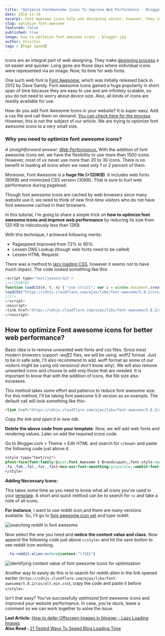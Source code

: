 ```yaml
---
title: 'Optimize FontAwesome Icons To Improve Web Performance - Blogger'
date: 2019-11-10
excerpt: Font Awesome icons help web designing easier, however, they impact page load time. Learn how to optimize font awesome icons for better web performance. 
slug: optimize-font-awesome
featured: false
published: true
image: how to optimize font awesome icons - blogger.jpg
author: Invictus
tags : [Page Speed]
---
```


Icons are an integral part of web designing. They make [designing process](https://www.twistblogg.com/2016/01/premium-seo-optimized-blogger-template.html) a lot easier and quicker. Long gone are those days where individual icons were represented via an image. Now, its time for web fonts.  
  
One such web font is <a href="https://github.com/FortAwesome/Font-Awesome" rel="nofollow noopener noreferrer">Font Awesome</a>, which was initially released back in 2012 by Dave Gandy. Font awesome icons gained a huge popularity in short span of time because they are easy to use and are infinitely scalable, so you do not need to worry about device size. Also, all kinds of icons are readily available for use.  
  
How do you add Font Awesome Icons in your website? It is super easy. Add a css file and call them on demand. [You can check here for the process](https://www.twistblogg.com/2014/01/How-To-Use-FontAwesome-Icons-In-Blogger.html). However, this is not the subject of our article. We are trying to optimize font awesome icons to a very small size.  
  

### Why you need to optimize font awesome icons?


_A straightforward answer: <a href="https://www.twistblogg.com/blog/tags/page-speed" rel="nofollow noopener noreferrer">Web Performance.</a>_ With the addition of font awesome icons set, we have the flexibility to use more than 1500 icons. However, most of us never use more than 20 to 30 icons. There is no benefit in loading all icons when we need only 1 or 2 percent of them.  
  
Moreover, Font Awesome is a **huge file (>120KB)**. It includes web fonts (90KB) and minimized CSS version (30KB). That is sure to hurt web performance during pageload.  
  
Though font awesome icons are cached by web browsers since many website use it, we need to think of new first-time visitors who do not have font awesome cached in their browsers.  


  
In this tutorial, I'm going to share a simple trick on **how to optimize font awesome icons and improve web performance** by reducing its size from 120 KB to ridiculously less than 12KB.  

With this technique, I achieved following merits:  
  

*   Pagespeed Improved from 72% to 90%.
*   Lessen DNS Lookup (though web fonts need to be called)
*   Lessen HTML Request.

  
There was a method to <a rel="nofollow noopener noreferrer" href="https://blog.webjeda.com/lazy-load-css/">lazy loading CSS</a>, however it seems not to have much impact. The code looked something like this:  


```js
<script type='text/javascript'>  
//<![CDATA[  
function loadCSS(e, t, n) { "use strict"; var i = window.document.createElement("link"); var o = t || window.document.getElementsByTagName("script")[0]; i.rel = "stylesheet"; i.href = e; i.media = "only x"; o.parentNode.insertBefore(i, o); setTimeout(function () { i.media = n || "all" }) }  
loadCSS("https://cdnjs.cloudflare.com/ajax/libs/font-awesome/5.8.2/css/all.min.css");  
//]]>  
</script>  
<noscript>  
<link href='https://cdnjs.cloudflare.com/ajax/libs/font-awesome/5.8.2/css/all.min.css' rel='stylesheet'/>  
</noscript>  
```  


## How to optimize Font awesome icons for better web performance?


Basic idea is to remove unwanted web fonts and css files. Since most modern browsers support _.woff2_ files, we will be using .woff2 format. Just to be in safe side, I'll also recommend to add .woff format as some of our visitors might be using old versions(I don't know why). We will also remove unwanted icons and choose to add only those that are needed. It is important to know that with the addition of icons, the file size also increases.  
  
This method takes some effort and patience to reduce font awesome size. For this method, I'll be taking font awesome 5.8 version as an example. The default call will look something like this-  

```html
<link href="https://cdnjs.cloudflare.com/ajax/libs/font-awesome/5.8.2/css/all.min.css" rel="stylesheet"/>
```

_Copy the link and open it in new tab._ 

**Delete the above code from your template.** Now, we will add web fonts and rendering values. Later on add the required icons code.  
  
Go to Blogger.com > Theme > Edit HTML and search for `</head>` and paste the following code just above it. 


```css
<style type="text/css">  
@font-face{font-family:&quot;Font Awesome 5 Brands&quot;;font-style:normal;font-weight:normal;font-display: swap;src:url(https://cdnjs.cloudflare.com/ajax/libs/font-awesome/5.8.2/webfonts/fa-brands-400.woff2) format(&quot;woff2&quot;),url(https://cdnjs.cloudflare.com/ajax/libs/font-awesome/5.8.2/webfonts/fa-brands-400.woff) format(&quot;woff&quot;)}.fab{font-family:&quot;Font Awesome 5 Brands&quot;}@font-face{font-family:&quot;Font Awesome 5 Free&quot;;font-style:normal;font-weight:400;font-display: swap;src:url(https://cdnjs.cloudflare.com/ajax/libs/font-awesome/5.8.2/webfonts/fa-regular-400.woff2) format(&quot;woff2&quot;),url(https://cdnjs.cloudflare.com/ajax/libs/font-awesome/5.8.2/webfonts/fa-regular-400.woff) format(&quot;woff&quot;)}.far{font-weight:400}@font-face{font-family:&quot;Font Awesome 5 Free&quot;;font-style:normal;font-weight:900;font-display: swap;src:url(https://cdnjs.cloudflare.com/ajax/libs/font-awesome/5.8.2/webfonts/fa-solid-900.woff2) format(&quot;woff2&quot;),url(https://cdnjs.cloudflare.com/ajax/libs/font-awesome/5.8.2/webfonts/fa-solid-900.woff) format(&quot;woff&quot;)}.fa,.far,.fas{font-family:&quot;Font Awesome 5 Free&quot;}.fa,.fas{font-weight:900}.sr-only{border:0;clip:rect(0,0,0,0);height:1px;margin:-1px;overflow:hidden;padding:0;position:absolute;width:1px}.sr-only-focusable:active,.sr-only-focusable:focus{clip:auto;height:auto;margin:0;overflow:visible;position:static;width:auto}  
.fa,.fab,.fal,.far,.fas{-moz-osx-font-smoothing:grayscale;-webkit-font-smoothing:antialiased;display:inline-block;font-style:normal;font-variant:normal;text-rendering:auto;line-height:1}.fa-lg{font-size:1.33333em;line-height:.75em;vertical-align:-.0667em}.fa-xs{font-size:.75em}.fa-sm{font-size:.875em}.fa-1x{font-size:1em}.fa-2x{font-size:2em}.fa-3x{font-size:3em}.fa-4x{font-size:4em}.fa-5x{font-size:5em}.fa-6x{font-size:6em}.fa-7x{font-size:7em}.fa-8x{font-size:8em}.fa-9x{font-size:9em}.fa-10x{font-size:10em}.fa-fw{text-align:center;width:1.25em}.fa-ul{list-style-type:none;margin-left:2.5em;padding-left:0}.fa-ul&gt;li{position:relative}.fa-li{left:-2em;position:absolute;text-align:center;width:2em;line-height:inherit}.fa-border{border:.08em solid #eee;border-radius:.1em;padding:.2em .25em .15em}.fa-pull-left{float:left}.fa-pull-right{float:right}.fa.fa-pull-left,.fab.fa-pull-left,.fal.fa-pull-left,.far.fa-pull-left,.fas.fa-pull-left{margin-right:.3em}.fa.fa-pull-right,.fab.fa-pull-right,.fal.fa-pull-right,.far.fa-pull-right,.fas.fa-pull-right{margin-left:.3em}.fa-spin{animation:fa-spin 2s infinite linear}.fa-pulse{animation:fa-spin 1s infinite steps(8)}@keyframes fa-spin{0%{transform:rotate(0deg)}to{transform:rotate(1turn)}}.fa-rotate-90{-ms-filter:&quot;progid:DXImageTransform.Microsoft.BasicImage(rotation=1)&quot;;transform:rotate(90deg)}.fa-rotate-180{-ms-filter:&quot;progid:DXImageTransform.Microsoft.BasicImage(rotation=2)&quot;;transform:rotate(180deg)}.fa-rotate-270{-ms-filter:&quot;progid:DXImageTransform.Microsoft.BasicImage(rotation=3)&quot;;transform:rotate(270deg)}.fa-flip-horizontal{-ms-filter:&quot;progid:DXImageTransform.Microsoft.BasicImage(rotation=0, mirror=1)&quot;;transform:scaleX(-1)}.fa-flip-vertical{transform:scaleY(-1)}.fa-flip-both,.fa-flip-horizontal.fa-flip-vertical,.fa-flip-vertical{-ms-filter:&quot;progid:DXImageTransform.Microsoft.BasicImage(rotation=2, mirror=1)&quot;}.fa-flip-both,.fa-flip-horizontal.fa-flip-vertical{transform:scale(-1)}:root .fa-flip-both,:root .fa-flip-horizontal,:root .fa-flip-vertical,:root .fa-rotate-90,:root .fa-rotate-180,:root .fa-rotate-270{filter:none}.fa-stack{display:inline-block;height:2em;line-height:2em;position:relative;vertical-align:middle;width:2.5em}.fa-stack-1x,.fa-stack-2x{left:0;position:absolute;text-align:center;width:100%}.fa-stack-1x{line-height:inherit}.fa-stack-2x{font-size:2em}.fa-inverse{color:#fff}.fa-500px:before{content:&quot;\f26e&quot;}  
</style>
```

**Adding Necessary Icons:** 

This takes some time as you need to know what all icons you've used in your [template](https://www.twistblogg.com/2019/09/best-premium-blogger-templates.html). A short and quick method can be to search for `<i` and take a note of all icons.  
  
**For instance**, I want to use reddit icon,and there are many versions available. So, I'll go to <a rel="nofollow noopener noreferrer" href="https://fontawesome.com/icons?d=gallery">font awesome icon set</a> and type reddit.  


<Image src="searching reddit in font awesome.png" alt="searching reddit in font awesome" />


Now select the one you need and **notice the content value and class**. Now append the following code just above `</style>` and hit the save button to see reddit icon working.  

```css
 .fa-reddit-alien:before{content:"\f281"}
```


<Image src="identifying content value of font awesome icons for optimization.png" alt="identifying content value of font awesome icons for optimization" />


  
Another way to easily do this is to search for reddit-alien in the link opened earlier (`https://cdnjs.cloudflare.com/ajax/libs/font-awesome/5.8.2/css/all.min.css`), copy the code and paste it before `</style>`.  


Isn't that easy? You've successfully _optimized font awesome icons_ and improved your website performance. In case, you're stuck, leave a comment so we can work together to solve the issue.  

  
**Last Article:** [How to defer Offscreen Images in blogger - Lazy Loading Images](https://www.twistblogg.com/2019/11/lazy-load-images-in-blogger.html)  
**Also Read :** [21 Tested Ways To Speed Blog Loading Time](https://www.twistblogg.com/2020/01/speed-up-page-loading-time.html)